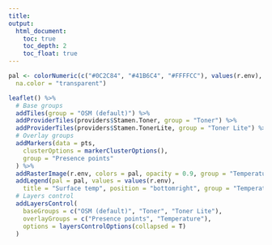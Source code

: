 ```yaml
---
title: 
output:
  html_document:
    toc: true
    toc_depth: 2
    toc_float: true
---
```


```r
pal <- colorNumeric(c("#0C2C84", "#41B6C4", "#FFFFCC"), values(r.env),
  na.color = "transparent")

leaflet() %>%
  # Base groups
  addTiles(group = "OSM (default)") %>%
  addProviderTiles(providers$Stamen.Toner, group = "Toner") %>%
  addProviderTiles(providers$Stamen.TonerLite, group = "Toner Lite") %>%
  # Overlay groups
  addMarkers(data = pts,
    clusterOptions = markerClusterOptions(),
    group = "Presence points"
  ) %>%
  addRasterImage(r.env, colors = pal, opacity = 0.9, group = "Temperature") %>%
  addLegend(pal = pal, values = values(r.env),
    title = "Surface temp", position = "bottomright", group = "Temperature") %>%
  # Layers control
  addLayersControl(
    baseGroups = c("OSM (default)", "Toner", "Toner Lite"),
    overlayGroups = c("Presence points", "Temperature"),
    options = layersControlOptions(collapsed = T)
  )

```

